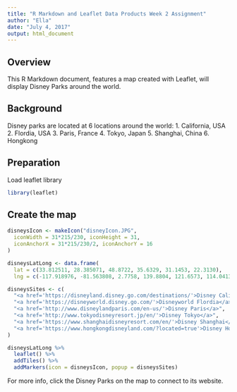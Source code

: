 ```yaml
---
title: "R Markdown and Leaflet Data Products Week 2 Assignment"
author: "Ella"
date: "July 4, 2017"
output: html_document
---
```


## Overview

This R Markdown document, features a map created with Leaflet, will display Disney Parks around the world. 

## Background
Disney parks are located at 6 locations around the world:
1. California, USA
2. Flordia, USA
3. Paris, France
4. Tokyo, Japan
5. Shanghai, China
6. Hongkong

## Preparation
Load leaflet library
```r
library(leaflet)
```

## Create the map
```r
disneysIcon <- makeIcon("disneyIcon.JPG",
  iconWidth = 31*215/230, iconHeight = 31,
  iconAnchorX = 31*215/230/2, iconAnchorY = 16
)

disneysLatLong <- data.frame(
  lat = c(33.812511, 28.385071, 48.8722, 35.6329, 31.1453, 22.3130),
  lng = c(-117.918976, -81.563808, 2.7758, 139.8804, 121.6573, 114.0413))

disneysSites <- c(
  "<a href='https://disneyland.disney.go.com/destinations/'>Disney California</a>",
  "<a href='https://disneyworld.disney.go.com/'>Disneyworld Flordia</a>",
  "<a href='http://www.disneylandparis.com/en-us/'>Disney Paris</a>",
  "<a href='http://www.tokyodisneyresort.jp/en/'>Disney Tokyo</a>",
  "<a href='https://www.shanghaidisneyresort.com/en/'>Disney Shanghai</a>",
  "<a href='https://www.hongkongdisneyland.com/?located=true'>Disney Hong Kong</a>"
)

disneysLatLong %>% 
  leaflet() %>%
  addTiles() %>%
  addMarkers(icon = disneysIcon, popup = disneysSites)
```

For more info, click the Disney Parks on the map to connect to its website.
